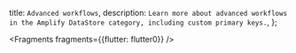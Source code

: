   title: `Advanced workflows`,
  description: `Learn more about advanced workflows in the Amplify DataStore category, including custom primary keys.`,
};


<Fragments fragments={{flutter: flutter0}} />
